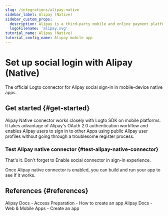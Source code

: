 ```yaml
---
slug: /integrations/alipay-native
sidebar_label: Alipay (Native)
sidebar_custom_props:
  description: Alipay is a third-party mobile and online payment platform.
  logoFilename: 'alipay.svg'
tutorial_name: Alipay (Native)
tutorial_config_name: Alipay mobile app
---
```




# Set up social login with Alipay (Native)

The official Logto connector for Alipay social sign-in in mobile-device native apps.

<GuideTip />

## Get started \{#get-started}

Alipay Native connector works closely with Logto SDK on mobile platforms. It takes advantage of Alipay's OAuth 2.0 authentication workflow and enables Alipay users to sign in to other Apps using public Alipay user profiles without going through a troublesome register process.

<Integration />

### Test Alipay native connector \{#test-alipay-native-connector}

That's it. Don't forget to <MainSiteUrl href="/connectors/social-connectors#enable-social-sign-in">Enable social connector in sign-in experience</MainSiteUrl>.

Once Alipay native connector is enabled, you can build and run your app to see if it works.

## References \{#references}

<Url href="https://opendocs.alipay.com/support/01rau6">
  Alipay Docs - Access Preparation - How to create an app
</Url>

<Url href="https://opendocs.alipay.com/open/200/105310">
  Alipay Docs - Web & Mobile Apps - Create an app
</Url>
